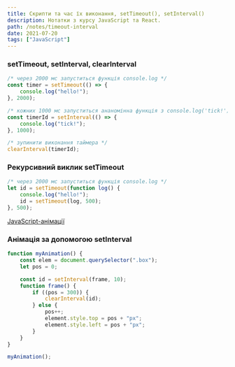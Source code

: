 ```yaml
---
title: Скрипти та час їх виконання, setTimeout(), setInterval()
description: Нотатки з курсу JavaScript та React.
path: /notes/timeout-interval
date: 2021-07-20
tags: ["JavaScript"]
---
```


### setTimeout, setInterval, clearInterval

```jsx
/* через 2000 мс запуститься функція console.log */
const timer = setTimeout(() => {
    console.log("hello!");
}, 2000);

/* кожних 1000 мс запуститься ананомінна функція з console.log('tick!'); */
const timerId = setInterval(() => {
    console.log("tick!");
}, 1000);

/* зупинити виконання таймера */
clearInterval(timerId);
```

### Рекурсивний виклик setTimeout

```jsx
/* через 2000 мс запуститься функція console.log */
let id = setTimeout(function log() {
    console.log("hello!");
    id = setTimeout(log, 500);
}, 500);
```

[JavaScript-анімації](https://learn.javascript.ru/js-animation)

### Анімація за допомогою setInterval

```jsx
function myAnimation() {
    const elem = document.querySelector(".box");
    let pos = 0;

    const id = setInterval(frame, 10);
    function frame() {
        if ((pos = 300)) {
            clearInterval(id);
        } else {
            pos++;
            element.style.top = pos + "px";
            element.style.left = pos + "px";
        }
    }
}

myAnimation();
```
